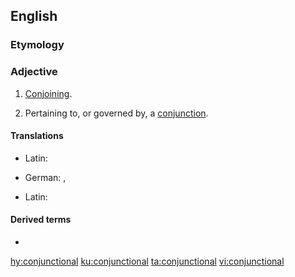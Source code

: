 ==English==

===Etymology===
{{suffix|conjunction|al|lang=en}}

===Adjective===
{{en-adj|-}}

# [[conjoin|Conjoin]]ing.
# {{lb|en|linguistics}} Pertaining to, or governed by, a [[conjunction]].

====Translations====
{{trans-top|conjoining}}
{{trans-mid}}
* Latin: {{t|la|conjunctionalis}}
{{trans-bottom}}

{{trans-top|pertaining to, or governed by, a conjunction}}
* German: {{t|de|bindewörtlich}}, {{t|de|konjunktional}}
{{trans-mid}}
* Latin: {{t|la|conjunctionalis}}
{{trans-bottom}}

====Derived terms====
* {{l|en|conjunctional clause}}

[[hy:conjunctional]]
[[ku:conjunctional]]
[[ta:conjunctional]]
[[vi:conjunctional]]